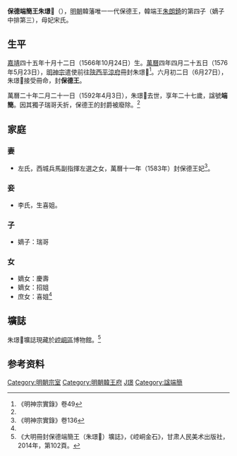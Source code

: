 '''保德端簡王朱璟𧇦'''（{{bd|1566年|10月24日|1592年|4月3日}}），[[明朝|明朝]]韓藩唯一一代保德王，韓端王[[朱朗錡|朱朗錡]]的第四子（嫡子中排第三），母妃宋氏。

==生平==
[[嘉靖|嘉靖]]四十五年十月十二日（1566年10月24日）生。[[萬曆|萬曆]]四年四月二十五日（1576年5月23日），[[明神宗|明神宗]]遣使前往[[陝西等處承宣布政使司|陝西]][[平涼府|平涼府]]冊封朱璟𧇦<ref>《明神宗實錄》卷49</ref>。六月初二日（6月27日），朱璟𧇦接受冊命，封'''保德王'''。

萬曆二十年二月二十一日（1592年4月3日），朱璟𧇦去世，享年二十七歲，諡號'''端簡'''。因其獨子瑞哥夭折，保德王的封爵被廢除。<ref name=j/>

==家庭==
===妻===
*左氏，西城兵馬副指揮左選之女，萬曆十一年（1583年）封保德王妃<ref>《明神宗實錄》卷136</ref>。

===妾===
*李氏，生喜姐。

===子===
*嫡子：瑞哥

===女===
*嫡女：慶壽
*嫡女：招姐
*庶女：喜姐<ref name=j/>

==壙誌==
朱璟𧇦壙誌現藏於[[崆峒區|崆峒區]]博物館。<ref name=j>《大明冊封保德端簡王（朱璟𧇦）壙誌》，《崆峒金石》，甘肃人民美术出版社，2014年，第102頁。</ref>
{{Quotation|
大明冊封保德端簡王壙誌<br>
欽　命　翰　林　院　撰　文<br>
　　王諱璟𧇦，乃<br>
太祖高皇帝十一世孫，<br>
　韓定王之曾孫，<br>
　韓安王之孫，<br>
　韓王嫡第三子，母妃宋氏所出也。生於嘉靖四十<br>
　　五年十月十二日。萬曆四年六月初二日，<br>
冊封為保德王。萬曆二十年二月二十一日薨，享年<br>
　　二十七歲。配妃左氏，西城兵馬副指揮選之女。<br>
　　嫡生子一，瑞哥，尚幼，未名。女二，長慶壽，次招姐。<br>
　　左氏出。庶生女一，喜姐，一妾李氏出。俱尚幼，未<br>
　　封。訃聞于<br>
上，輟朝一日，遣官諭祭，命有司治喪如制。在京文武<br>
　　官員皆致祭焉。以萬曆二十□年十一月十一<br>
　　日，塟南山之原，丁山□□□□□。　銘曰：<br>
　　王以宗室懿親，為國□□，□□□爵，貴富兼隆。<br>
　　兹以令終，夫復何憾。□□□□，納諸幽壙，用垂<br>
　　不朽-{云}-。
}}

==参考资料==
{{reflist|2}}

{{s-start}}
{{s-none|無|[[明朝|明政府]]封之}}
{{s-ttl|title=[[明朝藩王列表_(韓王系)#保德國|明朝韓藩保德王]]|years=1576年－1592年}}
{{s-none|無|子殤，除}}
{{end}}

[[Category:明朝宗室|Category:明朝宗室]]
[[Category:明朝韓王府|Category:明朝韓王府]]
[[Category:朱姓|J璟]]
[[Category:諡端簡|Category:諡端簡]]